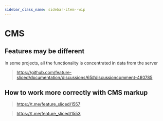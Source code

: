 ```yaml
---
sidebar_class_name: sidebar-item--wip
---
```



# CMS

<WIP ticket="172" />

## Features may be different

In some projects, all the functionality is concentrated in data from the server

> https://github.com/feature-sliced/documentation/discussions/65#discussioncomment-480785

## How to work more correctly with CMS markup

> https://t.me/feature_sliced/1557

> https://t.me/feature_sliced/1553
